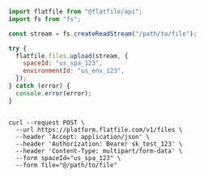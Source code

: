 <CodeGroup>

```javascript node
import flatfile from "@flatfile/api";
import fs from "fs";

const stream = fs.createReadStream("/path/to/file");

try {
  flatfile.files.upload(stream, {
    spaceId: "us_spa_123",
    environmentId: "us_env_123",
  });
} catch (error) {
  console.error(error);
}
```

```shell curl

curl --request POST \
  --url https://platform.flatfile.com/v1/files \
  --header 'Accept: application/json' \
  --header 'Authorization: Bearer sk_test_123' \
  --header 'Content-Type: multipart/form-data' \
  --form spaceId="us_spa_123" \
  --form file="@/path/to/file"

```

</CodeGroup>
